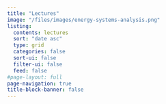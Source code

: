 ```yaml
---
title: "Lectures"
image: "/files/images/energy-systems-analysis.png"
listing:
  contents: lectures
  sort: "date asc"
  type: grid
  categories: false
  sort-ui: false
  filter-ui: false
  feed: false
#page-layout: full
page-navigation: true
title-block-banner: false
---
```



